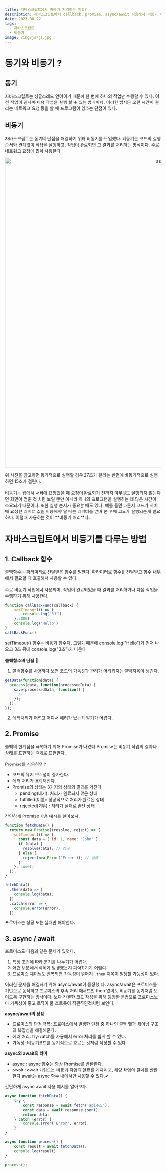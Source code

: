 ```yaml
---
title: 자바스크립트에서 비동기 처리하는 방법?
description: 자바스크립트에서 callback, promise, async/await 사용해서 비동기 처리를 하는 방법에 대해 알아보자  
date: 2023-08-22
tags:
  - 자바스크립트
  - 비동기
image: /img/js/js.jpg
---
```


# 동기와 비동기 ?
## 동기 
자바스크립트는 싱글스레드 언어이기 때문에 한 번에 하나의 작업만 수행할 수 있다. 이전 작업이 끝나야 다음 작업을 실행
할 수 있는 방식이다. 이러한 방식은 오랜 시간이 걸리는 네트워크 요청 등을 할 때 프로그램이 멈추는 단점이 있다.

## 비동기 
자바스크립트는 동기의 단점을 해결하기 위해 비동기를 도입했다. 비동기는 코드의 실행 순서와 관계없이 작업을 실행하고,
작업이 완료되면 그 결과를 처리하는 방식이다. 주로 네트워크 요청에 많이 사용한다
<p align="center">
  <img src="/img/js/async.jpg" alt="async" width="1000" />
</p>
위 사진을 참고하면 동기적으로 실행할 경우 27초가 걸리는 반면에 비동기적으로 실행하면 15초가 걸린다.<br></br>
비동기는 웹에서 서버에 요청했을 때 요청이 완료되기 전까지 아무것도 실행되지 않는다면 화면이 멈춘 것 처럼 보일 뿐만 아니라 하나의 프로그램을
실행하는 데 많은 시간이 소요되기 때문이다. 또한 실행 순서가 중요할 때도 있다. 예를 들면 다른서 코드가 서버에 요청한 데이터 값을
이용해야 할 때는 데이터를 받아 온 후에 코드가 실행되는게 필요하다. 이럴때 사용하는 것이 **비동기 처리**다.

# 자바스크립트에서 비동기를 다루는 방법
## 1. Callback 함수
콜백함수는 파라미터로 전달받은 함수를 말한다. 파라미터로 함수를 전달받고 함수 내부에서 필요할 때 호출해서 사용할 수 있다.<br></br>
주로 비동기 작업에서 사용되며, 작업이 완료되었을 때 결과를 처리하거나 다음 작업을 수행하기 위해 사용한다.
```js
function callBackFunc(callback) {
    setTimeout(() => {
        console.log("3초")
    },3000)
    console.log('Hello')
}
callBackFunc()
```
setTimeout() 함수는 비동기 함수다. 그렇기 때문에 console.log("Hello")가 먼저 나오고 3초 뒤에 console.log("3초")가 나온다
<br></br>
**콜백함수의 단점 🚫**
1. 콜백함수를 사용하다 보면 코드의 가독성과 관리가 어려워지는 콜백지옥이 생긴다.
```js
getData(function(data) {
  process(data, function(processedData) {
    save(processedData, function() {
      // ...
    });
  });
});
```
2. 에러처리가 어렵고 어디서 에러가 났는지 알기가 어렵다.
## 2. Promise
콜백의 한계점을 극복하기 위해 Promise가 나왔다 Promise는 비동기 작업의 결과나 상태를 표현하는 객체로 표현한다.<br></br>
<u>Promise를 사용하면</u> ?
* 코드의 유지 보수성이 증가한다.
* 에러 처리가 용이해진다. 
* Promise의 상태는 3가지의 상태와 결과를 가진다
  * pending(대기): 처리가 완료되지 않은 상태
  * fulfilled(이행): 성공적으로 처리가 완료된 상태
  * rejected(거부) : 처리가 실패로 끝난 상태

간단하게 Promise 사용 예시를 알아보자.
```js
function fetchData() {
  return new Promise((resolve, reject) => {
    setTimeout(() => {
      const data = { id: 1, name: 'John' };
      if (data) {
        resolve(data); // 성공
      } else {
        reject(new Error('Error')); // 실패
      }
    }, 1000);
  });
}

fetchData()
  .then(data => {
    console.log(data);
  })
  .catch(error => {
    console.error(error);
  });
```
프로미스는 성공 또는 실패만 해야한다.


## 3. async / await
프로미스도 다음과 같은 문제가 있엇다.
1. 특정 조건에 따라 분기를 나누기가 어렵다.
2. 어떤 부분에서 에러가 발생했는지 파악하기가 어렵다.
3. 프로미스 체이닝도 반복되면 가독성이 떨어져 `.then` 지옥이 발생할 가능성이 있다.

이러한 문제를 해결하기 위해 async/await이 등장했  다. 
async/await은 프로미스를 기반으로 동작하고 프로미스의 후속 처리 메서드인 then 없이도 비동기를 동기처럼 보이도록 구현하는 방식이다.
보다 간결한 코드 작성을 위해 등장한 문법으로 프로미스보다 가독성이 좋고 로직이 물 흐르듯이 직관적인것처럼 보인다.

**async/await의 장점**
* 프로미스의 단점 극복: 프로미스에서 발생한 단점 중 하나인 콜백 헬과 체이닝 구조의 복잡성을 해결해준다.
* 에러 처리: try-catch를 사용해서 error 처리를 쉽게 할 수 있다.
* 가독성: 비동기코드를 동기적으로 흐르는 것처럼 작성할 수 있다.

**async와 await의 의미**
* async : async 함수는 항상 Promise를 반환한다.
* await : await 키워드는 비동기 작업의 완료를 기다리고, 해당 작업의 결과를 반환한다 await는 async 함수 내에서만 사용할 수 있다.✔

간단하게 async await 사용 예시를 알아보자.
```js
async function fetchData() {
    try {
        const response = await fetch('api주소');
        const data = await response.json();
        return data;
    } catch (error) {
        console.error('Error', error);
    }
}

async function process() {
    const result = await fetchData();
    console.log(result)
}

process();
```
